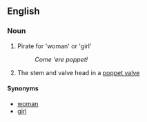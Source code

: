 ==English==
===Noun===
# Pirate for 'woman' or 'girl'
#:''Come 'ere poppet!''
# The stem and valve head in a [[poppet valve]]

====Synonyms====
*[[woman]]
*[[girl]]
